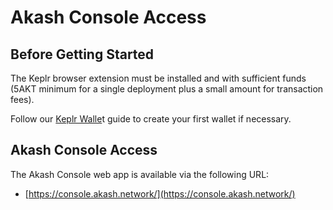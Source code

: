 # Akash Console Access

## Before Getting Started

The Keplr browser extension must be installed and with sufficient funds (5AKT minimum for a single deployment plus a small amount for transaction fees).

&#x20;Follow our [Keplr Walle](https://docs.akash.network/tokens-and-wallets/keplr)t guide to create your first wallet if necessary.

## Akash Console Access

The Akash Console web app is available via the following URL:

* [https://console.akash.network/](https://console.akash.network/)
